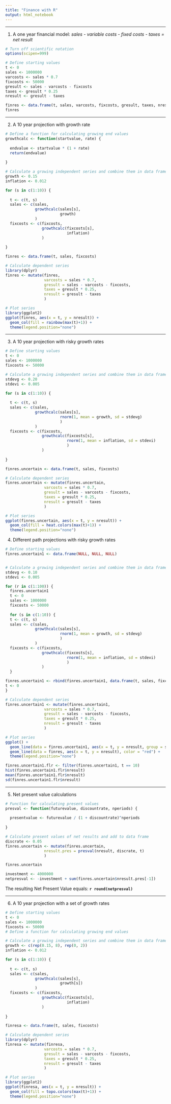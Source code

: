 ```yaml
---
title: "Finance with R"
output: html_notebook
---
```


<hr>
1. A one year financial model: *sales - variable costs - fixed costs - taxes = net result*

```r
# Turn off scientific notation
options(scipen=999)

# Define starting values
t <- 0
sales <- 1000000
varcosts <- sales * 0.7
fixcosts <- 50000
gresult <- sales - varcosts - fixcosts
taxes <- gresult * 0.25
nresult <- gresult - taxes

finres <- data.frame(t, sales, varcosts, fixcosts, gresult, taxes, nresult)
finres
```

<hr>
2. A 10 year projection with growth rate

```r
# Define a function for calculating growing end values
growthcalc <- function(startvalue, rate) {
  
  endvalue <- startvalue * (1 + rate)
  return(endvalue)
  
}

# Calculate a growing independent series and combine them in data frame
growth <- 0.15
inflation <- 0.012

for (s in c(1:10)) {
  
  t <- c(t, s)
  sales <- c(sales,
             growthcalc(sales[s],
                        growth)
             )
  fixcosts <- c(fixcosts,
                growthcalc(fixcosts[s],
                           inflation)
                )
  
}

finres <- data.frame(t, sales, fixcosts)

# Calculate dependent series
library(dplyr)
finres <- mutate(finres,
                 varcosts = sales * 0.7,
                 gresult = sales - varcosts - fixcosts,
                 taxes = gresult * 0.25,
                 nresult = gresult - taxes
                 )

# Plot series
library(ggplot2)
ggplot(finres, aes(x = t, y = nresult)) +
  geom_col(fill = rainbow(max(t)+1)) +
  theme(legend.position="none")
```

<hr>
3. A 10 year projection with risky growth rates

```r
# Define starting values
t <- 0
sales <- 1000000
fixcosts <- 50000

# Calculate a growing independent series and combine them in data frame with uncertainty
stdevg <- 0.20
stdevi <- 0.005

for (s in c(1:10)) {
  
  t <- c(t, s)
  sales <- c(sales,
             growthcalc(sales[s],
                        rnorm(1, mean = growth, sd = stdevg)
                        )
             )
  fixcosts <- c(fixcosts,
                growthcalc(fixcosts[s],
                           rnorm(1, mean = inflation, sd = stdevi)
                           )
                )
  
}

finres.uncertain <- data.frame(t, sales, fixcosts)

# Calculate dependent series
finres.uncertain <- mutate(finres.uncertain,
                 varcosts = sales * 0.7,
                 gresult = sales - varcosts - fixcosts,
                 taxes = gresult * 0.25,
                 nresult = gresult - taxes
                 )

# Plot series
ggplot(finres.uncertain, aes(x = t, y = nresult)) +
  geom_col(fill = heat.colors(max(t)+1)) +
  theme(legend.position="none")
```

4. Different path projections with risky growth rates

```r
# Define starting values
finres.uncertain1 <- data.frame(NULL, NULL, NULL)


# Calculate a growing independent series and combine them in data frame with uncertainty
stdevg <- 0.10
stdevi <- 0.005

for (r in c(1:100)) {
  finres.uncertain1
  t <- 0
  sales <- 1000000
  fixcosts <- 50000
  
  for (s in c(1:10)) {
  t <- c(t, s)
  sales <- c(sales,
             growthcalc(sales[s],
                        rnorm(1, mean = growth, sd = stdevg)
                        )
             )
  fixcosts <- c(fixcosts,
                growthcalc(fixcosts[s],
                           rnorm(1, mean = inflation, sd = stdevi)
                           )
                )
  }

finres.uncertain1 <- rbind(finres.uncertain1, data.frame(t, sales, fixcosts, simulation = rep(r, 11)))
t <- 0 
}

# Calculate dependent series
finres.uncertain1 <- mutate(finres.uncertain1,
                 varcosts = sales * 0.7,
                 gresult = sales - varcosts - fixcosts,
                 taxes = gresult * 0.25,
                 nresult = gresult - taxes
                 )

# Plot series
ggplot() +
  geom_line(data = finres.uncertain1, aes(x = t, y = nresult, group = simulation), color = "skyblue") +
  geom_line(data = finres, aes(x = t, y = nresult), color = "red") +
  theme(legend.position="none")

finres.uncertain1.flr <- filter(finres.uncertain1, t == 10)
hist(finres.uncertain1.flr$nresult)
mean(finres.uncertain1.flr$nresult)
sd(finres.uncertain1.flr$nresult)
```

<hr>
5. Net present value calculations

```r
# Function for calculating present values
presval <- function(futurevalue, discountrate, nperiods) {
  
  presentvalue <- futurevalue / (1 + discountrate)^nperiods
  
}

# Calculate present values of net results and add to data frame
discrate <- 0.05
finres.uncertain <- mutate(finres.uncertain,
                 nresult.pres = presval(nresult, discrate, t)
                 )

finres.uncertain

investment <- 4000000
netpresval <- -investment + sum(finres.uncertain$nresult.pres[-1])
```

The resulting Net Present Value equals: **`r round(netpresval)`**

<hr>
6. A 10 year projection with a set of growth rates

```r
# Define starting values
t <- 0
sales <- 1000000
fixcosts <- 50000
# Define a function for calculating growing end values

# Calculate a growing independent series and combine them in data frame
growth <- c(rep(0.15, 8), rep(0, 2))
inflation <- 0.012

for (s in c(1:10)) {
  
  t <- c(t, s)
  sales <- c(sales,
             growthcalc(sales[s],
                        growth[s])
             )
  fixcosts <- c(fixcosts,
                growthcalc(fixcosts[s],
                           inflation)
                )
  
}

finresa <- data.frame(t, sales, fixcosts)

# Calculate dependent series
library(dplyr)
finresa <- mutate(finresa,
                 varcosts = sales * 0.7,
                 gresult = sales - varcosts - fixcosts,
                 taxes = gresult * 0.25,
                 nresult = gresult - taxes
                 )

# Plot series
library(ggplot2)
ggplot(finresa, aes(x = t, y = nresult)) +
  geom_col(fill = topo.colors(max(t)+1)) +
  theme(legend.position="none")
```